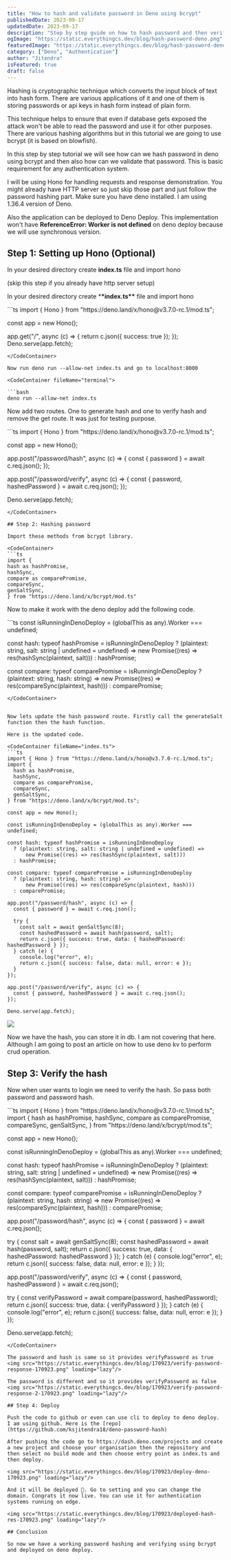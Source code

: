 ```yaml
---
title: "How to hash and validate password in Deno using bcrypt"
publishedDate: 2023-09-17
updatedDate: 2023-09-17
description: "Step by step guide on how to hash password and then verify it using bcrypt in Deno (also works with deno deploy)"
ogImage: "https://static.everythingcs.dev/blog/hash-password-deno.png"
featuredImage: "https://static.everythingcs.dev/blog/hash-password-deno.png"
category: ["Deno", "Authentication"]
author: "Jitendra"
isFeatured: true
draft: false
---
```



Hashing is cryptographic technique which converts the input block of text into hash form. There are various applications of it and one of them is storing passwords or api keys in hash form instead of plain form.

This technique helps to ensure that even if database gets exposed the attack won't be able to read the password and use it for other purposes. There are various hashing algorithms but in this tutorial we are going to use bcrypt (it is based on blowfish).

In this step by step tutorial we will see how can we hash password in deno using bcrypt and then also how can we validate that password. This is basic requirement for any authentication system.

I will be using Hono for handling requests and response demonstration. You might already have HTTP server so just skip those part and just follow the password hashing part. Make sure you have deno installed. I am using 1.36.4 version of Deno.

Also the application can be deployed to Deno Deploy. This implementation won't have
**ReferenceError: Worker is not defined** on deno deploy because we will use synchronous version.

## Step 1: Setting up Hono (Optional)

In your desired directory create **index.ts** file and import hono

(skip this step if you already have http server setup)

In your desired directory create \***\*index.ts\*\*** file and import hono

<CodeContainer fileName="index.ts">
```ts
import { Hono } from "https://deno.land/x/hono@v3.7.0-rc.1/mod.ts";

const app = new Hono();

app.get("/", async (c) => {
return c.json({ success: true });
});
Deno.serve(app.fetch);

````
</CodeContainer>

Now run deno run --allow-net index.ts and go to localhost:8000

<CodeContainer fileName="terminal">

```bash
deno run --allow-net index.ts
````

</CodeContainer>

Now add two routes. One to generate hash and one to verify hash and remove the get route. It was just for testing purpose.

<CodeContainer fileName="index.ts">
```ts
import { Hono } from "https://deno.land/x/hono@v3.7.0-rc.1/mod.ts";

const app = new Hono();

app.post("/password/hash", async (c) => {
const { password } = await c.req.json();
});

app.post("/password/verify", async (c) => {
const { password, hashedPassword } = await c.req.json();
});

Deno.serve(app.fetch);

````
</CodeContainer>

## Step 2: Hashing password

Import these methods from bcrypt library.

<CodeContainer>
```ts
import {
hash as hashPromise,
hashSync,
compare as comparePromise,
compareSync,
genSaltSync,
} from "https://deno.land/x/bcrypt/mod.ts"
````

</CodeContainer>

Now to make it work with the deno deploy add the following code.

<CodeContainer>
```ts
const isRunningInDenoDeploy = (globalThis as any).Worker === undefined;

const hash: typeof hashPromise = isRunningInDenoDeploy
? (plaintext: string, salt: string | undefined = undefined) =>
new Promise((res) => res(hashSync(plaintext, salt)))
: hashPromise;

const compare: typeof comparePromise = isRunningInDenoDeploy
? (plaintext: string, hash: string) =>
new Promise((res) => res(compareSync(plaintext, hash)))
: comparePromise;

````
</CodeContainer>


Now lets update the hash password route. Firstly call the generateSalt function then the hash function.

Here is the updated code.

<CodeContainer fileName="index.ts">
```ts
import { Hono } from "https://deno.land/x/hono@v3.7.0-rc.1/mod.ts";
import {
  hash as hashPromise,
  hashSync,
  compare as comparePromise,
  compareSync,
  genSaltSync,
} from "https://deno.land/x/bcrypt/mod.ts";

const app = new Hono();

const isRunningInDenoDeploy = (globalThis as any).Worker === undefined;

const hash: typeof hashPromise = isRunningInDenoDeploy
  ? (plaintext: string, salt: string | undefined = undefined) =>
      new Promise((res) => res(hashSync(plaintext, salt)))
  : hashPromise;

const compare: typeof comparePromise = isRunningInDenoDeploy
  ? (plaintext: string, hash: string) =>
      new Promise((res) => res(compareSync(plaintext, hash)))
  : comparePromise;

app.post("/password/hash", async (c) => {
  const { password } = await c.req.json();

  try {
    const salt = await genSaltSync(8);
    const hashedPassword = await hash(password, salt);
    return c.json({ success: true, data: { hashedPassword: hashedPassword } });
  } catch (e) {
    console.log("error", e);
    return c.json({ success: false, data: null, error: e });
  }
});

app.post("/password/verify", async (c) => {
  const { password, hashedPassword } = await c.req.json();
});

Deno.serve(app.fetch);
````

</CodeContainer>

<img
  src="https://static.everythingcs.dev/blog/170923/hash-password-response-170923.png"
  loading="lazy"
/>

Now we have the hash, you can store it in db. I am not covering that here. Although I am going to post an article on how to use deno kv to perform crud operation.

## Step 3: Verify the hash

Now when user wants to login we need to verify the hash. So pass both password and password hash.

<CodeContainer fileName="index.ts">
```ts
import { Hono } from "https://deno.land/x/hono@v3.7.0-rc.1/mod.ts";
import {
  hash as hashPromise,
  hashSync,
  compare as comparePromise,
  compareSync,
  genSaltSync,
} from "https://deno.land/x/bcrypt/mod.ts";

const app = new Hono();

const isRunningInDenoDeploy = (globalThis as any).Worker === undefined;

const hash: typeof hashPromise = isRunningInDenoDeploy
? (plaintext: string, salt: string | undefined = undefined) =>
new Promise((res) => res(hashSync(plaintext, salt)))
: hashPromise;

const compare: typeof comparePromise = isRunningInDenoDeploy
? (plaintext: string, hash: string) =>
new Promise((res) => res(compareSync(plaintext, hash)))
: comparePromise;

app.post("/password/hash", async (c) => {
const { password } = await c.req.json();

try {
const salt = await genSaltSync(8);
const hashedPassword = await hash(password, salt);
return c.json({ success: true, data: { hashedPassword: hashedPassword } });
} catch (e) {
console.log("error", e);
return c.json({ success: false, data: null, error: e });
}
});

app.post("/password/verify", async (c) => {
const { password, hashedPassword } = await c.req.json();

try {
const verifyPassword = await compare(password, hashedPassword);
return c.json({ success: true, data: { verifyPassword } });
} catch (e) {
console.log("error", e);
return c.json({ success: false, data: null, error: e });
}
});

Deno.serve(app.fetch);

```
</CodeContainer>

The password and hash is same so it provides verifyPassword as true
<img src="https://static.everythingcs.dev/blog/170923/verify-password-response-170923.png" loading="lazy"/>

The password is different and so it provides verifyPassword as false
<img src="https://static.everythingcs.dev/blog/170923/verify-password-response-2-170923.png" loading="lazy"/>

## Step 4: Deploy

Push the code to github or even can use cli to deploy to deno deploy. I am using github. Here is the [repo](https://github.com/ksjitendra18/deno-password-hash)

After pushing the code go to https://dash.deno.com/projects and create a new project and choose your organisation then the repository and then select no build mode and then choose entry point as index.ts and then deploy.

<img src="https://static.everythingcs.dev/blog/170923/deploy-deno-170923.png" loading="lazy"/>

And it will be deployed 🎉. Go to setting and you can change the domain. Congrats it now live. You can use it for authentication systems running on edge.

<img src="https://static.everythingcs.dev/blog/170923/deployed-hash-res-170923.png" loading="lazy"/>

## Conclusion

So now we have a working password hashing and verifying using bcrypt and deployed on deno deploy.
```

